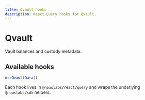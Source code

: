 ```yaml
---
title: Qvault hooks
description: React Query hooks for Qvault.
---
```


# Qvault

Vault balances and custody metadata.

## Available hooks

```ts
useQvaultData()
```

Each hook lives in `@nouslabs/react/query` and wraps the underlying `@nouslabs/sdk` helpers.
